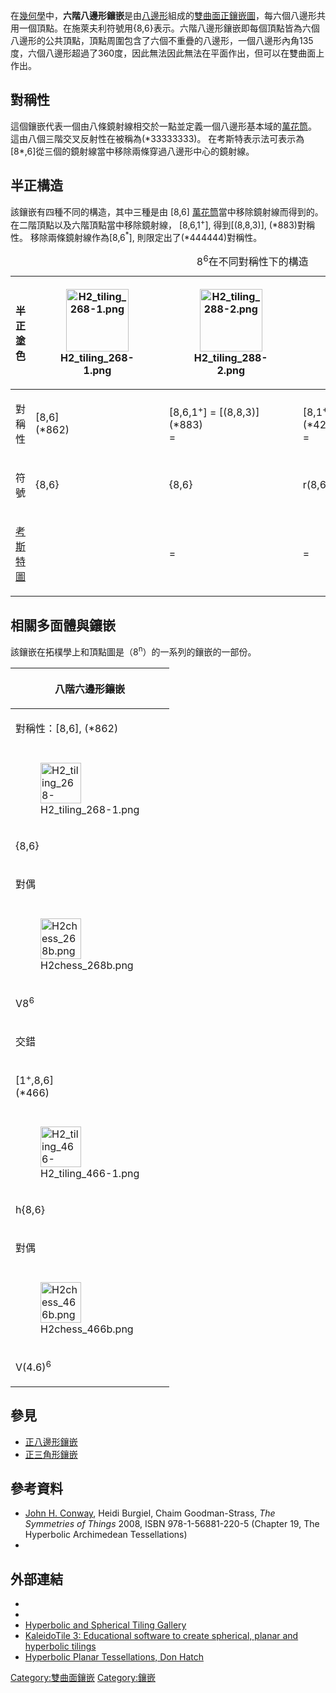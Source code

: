 {{Polyhedronbox
| name =  六階八邊形鑲嵌
| imagename =  H2_tiling_268-1.png
| rotating =  H2_tiling_268-1.png
| rinfo = 龐加萊圓盤模型
| Type =  [[雙曲正鑲嵌|雙曲正鑲嵌]]
| Coxeter_diagram =  {{CDD|node|6|node|8|node_1}}
| Vertice_type = 8<sup>6</sup>
| Schläfli =  {8,6}
| Wythoff = 6 | 8 2
| Rotation_group = [8,6]<sup>+</sup>, (862)
| Symmetry_group = [8,6], (*862)
| dual =  [[八階六邊形鑲嵌|八階六邊形鑲嵌]]
| Properties = 
| 3d_image = 
| 3d_image_info = 
| vfigimage = 
| dual_image =  H2_tiling_268-4.png
}}
在[[幾何學|幾何學]]中，'''六階八邊形鑲嵌'''是由[[八邊形|八邊形]]組成的[[雙曲面|雙曲面]][[正鑲嵌圖|正鑲嵌圖]]，每六個八邊形共用一個頂點。在施萊夫利符號用{8,6}表示。六階八邊形鑲嵌即每個頂點皆為六個八邊形的公共頂點，頂點周圍包含了六個不重疊的八邊形，一個八邊形內角135度，六個八邊形超過了360度，因此無法因此無法在平面作出，但可以在雙曲面上作出。
== 對稱性 ==

這個鑲嵌代表一個由八條鏡射線相交於一點並定義一個八邊形基本域的[[萬花筒|萬花筒]]。 這由八個三階交叉反射性在{{en-link|軌型符號|orbifold notation}}被稱為(*33333333)。 在考斯特表示法可表示為[8*,6]從三個的鏡射線當中移除兩條穿過八邊形中心的鏡射線。

== 半正構造 ==
該鑲嵌有四種不同的構造，其中三種是由 [8,6] [[萬花筒|萬花筒]]當中移除鏡射線而得到的。在二階頂點以及六階頂點當中移除鏡射線， [8,6,1<sup>+</sup>], 得到[(8,8,3)], (*883)對稱性。 移除兩條鏡射線作為[8,6<sup>*</sup>], 則限定出了(*444444)對稱性。
{| class=wikitable
|+ 8<sup>6</sup>在不同對稱性下的構造
|- align=center
!半正塗色
|[[File:H2_tiling_268-1.png|100px]]
|[[File:H2_tiling_288-2.png|100px]]
|[[File:H2_tiling_688-5.png|100px]]
|
|- align=center valign=top
!對稱性
|[8,6]<BR>(*862)<BR>{{CDD|node_c1|8|node_c2|6|node_c3}}
|[8,6,1<sup>+</sup>] = [(8,8,3)]<BR>(*883)<BR>{{CDD|node_c1|8|node_c2|6|node_h0}} = {{CDD|node_c1|split1-88|branch_c2}}
|[8,1<sup>+</sup>,6]<BR>(*4232)<BR>{{CDD|node_c1|8|node_h0|6|node_c2}} = {{CDD|label4|branch_c1|2a2b-cross|branch_c2}}
|[8,6<sup>*</sup>]<BR>(*444444)<BR>{{CDD|node_c1|8|node_g|6sg|node_g}}
|- align=center
!符號
|{8,6}
|{8,6}{{frac|1|2}}
|r(8,6,8)
|
|- align=center
![[考斯特圖|考斯特圖]]
|{{CDD|node_1|8|node|6|node}}
|{{CDD|node_1|8|node|6|node_h0}} = {{CDD|node_1|split1-88|branch}}
|{{CDD|node_1|8|node_h0|6|node}} = {{CDD|label4|branch_11|2a2b-cross|branch}}
|{{CDD|node_1|8|node_g|6sg|node_g}}
|}

== 相關多面體與鑲嵌 ==
該鑲嵌在拓樸學上和頂點圖是（8<sup>n</sup>）的一系列的鑲嵌的一部份。
{{正八邊形鑲嵌}}
{{六階正鑲嵌}}
{| class="wikitable"
!colspan=7|八階六邊形鑲嵌
|-
!colspan=7|對稱性：[8,6], (*862)
|- style="text-align:center;"
|{{CDD|node_1|8|node|6|node}}
|{{CDD|node_1|8|node_1|6|node}}
|{{CDD|node|8|node_1|6|node}}
|{{CDD|node|8|node_1|6|node_1}}
|{{CDD|node|8|node|6|node_1}}
|{{CDD|node_1|8|node|6|node_1}}
|{{CDD|node_1|8|node_1|6|node_1}}

|- style="text-align:center;"
|[[File:H2_tiling_268-1.png|65px]]
|[[File:H2_tiling_268-3.png|65px]]
|[[File:H2_tiling_268-2.png|65px]]
|[[File:H2_tiling_268-6.png|65px]]
|[[File:H2_tiling_268-4.png|65px]]
|[[File:H2_tiling_268-5.png|65px]]
|[[File:H2_tiling_268-7.png|65px]]
|- style="text-align:center;"
|{8,6}
|[[截角六階八邊形鑲嵌|t{8,6}]]<BR>
|[[截半六階八邊形鑲嵌|r{8,6}]]
|[[截角八階六邊形鑲嵌|2t{8,6}=t{6,8}]]
|[[八階六邊形鑲嵌|2r{8,6}={6,8}]]
|[[Rhombihexaoctagonal_tiling|rr{8,6}]]
|[[Truncated_hexaoctagonal_tiling|tr{8,6}]]
|-
!colspan=7|對偶
|- style="text-align:center;"
|{{CDD|node_f1|8|node|6|node}}
|{{CDD|node_f1|8|node_f1|6|node}}
|{{CDD|node|8|node_f1|6|node}}
|{{CDD|node|8|node_f1|6|node_f1}}
|{{CDD|node|8|node|6|node_f1}}
|{{CDD|node_f1|8|node|6|node_f1}}
|{{CDD|node_f1|8|node_f1|6|node_f1}}

|- style="text-align:center;"
|[[File:H2chess_268b.png|65px]]
|[[File:H2chess_268f.png|65px]]
|[[File:H2chess_268a.png|65px]]
|[[File:H2chess_268e.png|65px]]
|[[File:H2chess_268c.png|65px]]
|[[File:H2chess_268d.png|65px]]
|[[File:H2checkers_268.png|65px]]

|- style="text-align:center;"
|V8<sup>6</sup>
|V6.16.16
|V(6.8)<sup>2</sup>
|V8.12.12
|V6<sup>8</sup>
|V4.6.4.8
|V4.12.16

|-
!colspan=7|交錯
|- style="text-align:center;"
![1<sup>+</sup>,8,6]<BR>(*466)
![8<sup>+</sup>,6]<BR>(8*3)
![8,1<sup>+</sup>,6]<BR>(*4232)
![8,6<sup>+</sup>]<BR>(6*4)
![8,6,1<sup>+</sup>]<BR>(*883)
![(8,6,2<sup>+</sup>)]<BR>(2*43)
![8,6]<sup>+</sup><BR>(862)
|- style="text-align:center;"
|{{CDD|node_h1|8|node|6|node}}
|{{CDD|node_h|8|node_h|6|node}}
|{{CDD|node|8|node_h1|6|node}}
|{{CDD|node|8|node_h|6|node_h}}
|{{CDD|node|8|node|6|node_h1}}
|{{CDD|node_h|8|node|6|node_h}}
|{{CDD|node_h|8|node_h|6|node_h}}
|- style="text-align:center;"
|[[File:H2_tiling_466-1.png|65px]]
|
|
|
|[[File:H2_tiling_388-1.png|65px]]
|
|[[File:Uniform_tiling_86-snub.png|65px]]
|- style="text-align:center;"
|h{8,6}
|s{8,6}
|hr{8,6}
|s{6,8}
|h{6,8}
|hrr{8,6}
|[[扭稜六階八邊形鑲嵌|sr{8,6}]]

|-
!colspan=7|對偶
|- style="text-align:center;"
|{{CDD|node_fh|8|node|6|node}}
|{{CDD|node_fh|8|node_fh|6|node}}
|{{CDD|node|8|node_fh|6|node}}
|{{CDD|node|8|node_fh|6|node_fh}}
|{{CDD|node|8|node|6|node_fh}}
|{{CDD|node_fh|8|node|6|node_fh}}
|{{CDD|node_fh|8|node_fh|6|node_fh}}
|- style="text-align:center;"
|[[File:H2chess_466b.png|65px]]
|
|
|
|
|
|
|- style="text-align:center;"
|V(4.6)<sup>6</sup>
|V3.3.8.3.8.3
|V(3.4.4.4)<sup>2</sup>
|V3.4.3.4.3.6
|V(3.8)<sup>8</sup>
|V3.4<sup>5</sup>
|V3.3.6.3.8
|}
==參見==
{{Commonscat|Order-6 octagonal tiling}}
*[[正八邊形鑲嵌|正八邊形鑲嵌]]
*[[正三角形鑲嵌|正三角形鑲嵌]]
==參考資料==
* [[John_Horton_Conway|John H. Conway]], Heidi Burgiel, Chaim Goodman-Strass, ''The Symmetries of Things'' 2008, ISBN 978-1-56881-220-5 (Chapter 19, The Hyperbolic Archimedean Tessellations)
* {{Cite book|title=The Beauty of Geometry: Twelve Essays|url=https://archive.org/details/beautyofgeometry0000coxe|year=1999|publisher=Dover Publications|lccn=99035678|isbn=0-486-40919-8|chapter=Chapter 10: Regular honeycombs in hyperbolic space}}
== 外部連結 ==
*{{MathWorld | urlname= HyperbolicTiling | title = Hyperbolic tiling}}
*{{MathWorld | urlname=PoincareHyperbolicDisk | title = Poincaré hyperbolic disk }}
* [http://bork.hampshire.edu/~bernie/hyper/ Hyperbolic and Spherical Tiling Gallery]{{Wayback|url=http://bork.hampshire.edu/~bernie/hyper/ |date=20130324095520 }}
* [http://geometrygames.org/KaleidoTile/index.html KaleidoTile 3: Educational software to create spherical, planar and hyperbolic tilings] {{Wayback|url=http://geometrygames.org/KaleidoTile/index.html |date=20210621190218 }}
* [http://www.plunk.org/~hatch/HyperbolicTesselations Hyperbolic Planar Tessellations, Don Hatch]{{Wayback|url=http://www.plunk.org/~hatch/HyperbolicTesselations |date=20170421011529 }}
{{正多邊形鑲嵌}}
[[Category:雙曲面鑲嵌|Category:雙曲面鑲嵌]]
[[Category:鑲嵌|Category:鑲嵌]]